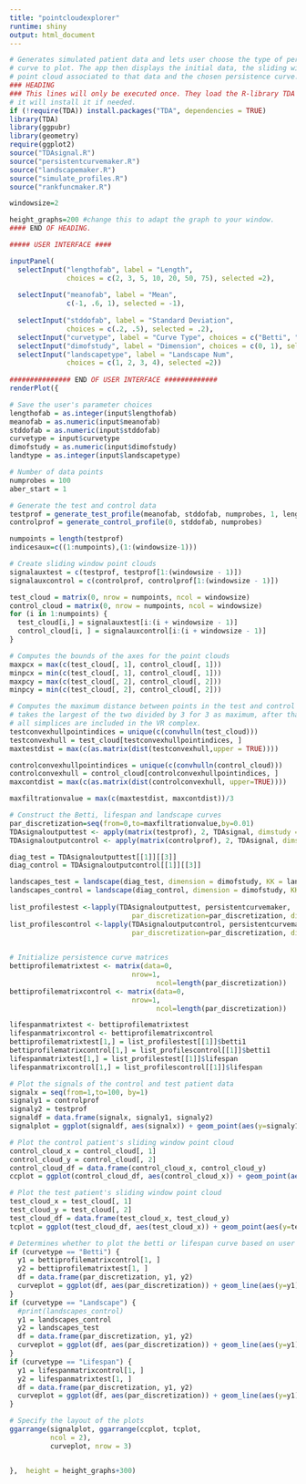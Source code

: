 ```yaml
---
title: "pointcloudexplorer"
runtime: shiny
output: html_document
---
```

```r
# Generates simulated patient data and lets user choose the type of persistence
# curve to plot. The app then displays the initial data, the sliding window
# point cloud associated to that data and the chosen persistence curve. 
### HEADING
### This lines will only be executed once. They load the R-library TDA
# it will install it if needed.
if (!require(TDA)) install.packages("TDA", dependencies = TRUE)
library(TDA)
library(ggpubr)
library(geometry)
require(ggplot2)
source("TDAsignal.R")
source("persistentcurvemaker.R")
source("landscapemaker.R")
source("simulate_profiles.R")
source("rankfuncmaker.R")

windowsize=2

height_graphs=200 #change this to adapt the graph to your window.
#### END OF HEADING.

##### USER INTERFACE ####

inputPanel(
  selectInput("lengthofab", label = "Length",
              choices = c(2, 3, 5, 10, 20, 50, 75), selected =2),
  
  selectInput("meanofab", label = "Mean",
              c(-1, .6, 1), selected = -1),
  
  selectInput("stddofab", label = "Standard Deviation",
              choices = c(.2, .5), selected = .2),
  selectInput("curvetype", label = "Curve Type", choices = c("Betti", "Lifespan", "Landscape"), selected="Betti"),
  selectInput("dimofstudy", label = "Dimension", choices = c(0, 1), selected=0),
  selectInput("landscapetype", label = "Landscape Num",
              choices = c(1, 2, 3, 4), selected =2))
  
############### END OF USER INTERFACE #############
renderPlot({

# Save the user's parameter choices
lengthofab = as.integer(input$lengthofab)
meanofab = as.numeric(input$meanofab)
stddofab = as.numeric(input$stddofab)
curvetype = input$curvetype
dimofstudy = as.numeric(input$dimofstudy)
landtype = as.integer(input$landscapetype)

# Number of data points
numprobes = 100
aber_start = 1

# Generate the test and control data
testprof = generate_test_profile(meanofab, stddofab, numprobes, 1, lengthofab)
controlprof = generate_control_profile(0, stddofab, numprobes)

numpoints = length(testprof)
indicesaux=c((1:numpoints),(1:(windowsize-1)))

# Create sliding window point clouds
signalauxtest = c(testprof, testprof[1:(windowsize - 1)])
signalauxcontrol = c(controlprof, controlprof[1:(windowsize - 1)])

test_cloud = matrix(0, nrow = numpoints, ncol = windowsize)
control_cloud = matrix(0, nrow = numpoints, ncol = windowsize)
for (i in 1:numpoints) {
  test_cloud[i,] = signalauxtest[i:(i + windowsize - 1)]
  control_cloud[i, ] = signalauxcontrol[i:(i + windowsize - 1)]
}

# Computes the bounds of the axes for the point clouds
maxpcx = max(c(test_cloud[, 1], control_cloud[, 1]))
minpcx = min(c(test_cloud[, 1], control_cloud[, 1]))
maxpcy = max(c(test_cloud[, 2], control_cloud[, 2]))
minpcy = min(c(test_cloud[, 2], control_cloud[, 2]))

# Computes the maximum distance between points in the test and control clouds
# takes the largest of the two divided by 3 for 3 as maximum, after that
# all simplices are included in the VR complex. 
testconvexhullpointindices = unique(c(convhulln(test_cloud)))
testconvexhull = test_cloud[testconvexhullpointindices, ]
maxtestdist = max(c(as.matrix(dist(testconvexhull,upper = TRUE))))

controlconvexhullpointindices = unique(c(convhulln(control_cloud)))
controlconvexhull = control_cloud[controlconvexhullpointindices, ]
maxcontdist = max(c(as.matrix(dist(controlconvexhull, upper=TRUE))))

maxfiltrationvalue = max(c(maxtestdist, maxcontdist))/3

# Construct the Betti, lifespan and landscape curves
par_discretization=seq(from=0,to=maxfiltrationvalue,by=0.01)
TDAsignaloutputtest <- apply(matrix(testprof), 2, TDAsignal, dimstudy = dimofstudy)
TDAsignaloutputcontrol <- apply(matrix(controlprof), 2, TDAsignal, dimstudy = dimofstudy)

diag_test = TDAsignaloutputtest[[1]][[3]]
diag_control = TDAsignaloutputcontrol[[1]][[3]]

landscapes_test = landscape(diag_test, dimension = dimofstudy, KK = landtype, tseq = par_discretization)
landscapes_control = landscape(diag_control, dimension = dimofstudy, KK = landtype, tseq = par_discretization)
        
list_profilestest <-lapply(TDAsignaloutputtest, persistentcurvemaker,
                              par_discretization=par_discretization, dimstudy = dimofstudy)
list_profilescontrol <-lapply(TDAsignaloutputcontrol, persistentcurvemaker,
                              par_discretization=par_discretization, dimstudy = dimofstudy)

        
# Initialize persistence curve matrices
bettiprofilematrixtest <- matrix(data=0, 
                              nrow=1,
                                    ncol=length(par_discretization))
bettiprofilematrixcontrol <- matrix(data=0, 
                              nrow=1,
                                    ncol=length(par_discretization))

lifespanmatrixtest <- bettiprofilematrixtest
lifespanmatrixcontrol <- bettiprofilematrixcontrol
bettiprofilematrixtest[1,] = list_profilestest[[1]]$betti1
bettiprofilematrixcontrol[1,] = list_profilescontrol[[1]]$betti1
lifespanmatrixtest[1,] = list_profilestest[[1]]$lifespan
lifespanmatrixcontrol[1,] = list_profilescontrol[[1]]$lifespan

# Plot the signals of the control and test patient data
signalx = seq(from=1,to=100, by=1)
signaly1 = controlprof
signaly2 = testprof
signaldf = data.frame(signalx, signaly1, signaly2)
signalplot = ggplot(signaldf, aes(signalx)) + geom_point(aes(y=signaly1), colour="blue") + geom_point(aes(y=signaly2), colour="red") + ggtitle("Signals, Red: Test, Blue: Control") + xlab("Genes") + ylab("Copy Number")

# Plot the control patient's sliding window point cloud
control_cloud_x = control_cloud[, 1]
control_cloud_y = control_cloud[, 2]
control_cloud_df = data.frame(control_cloud_x, control_cloud_y)
ccplot = ggplot(control_cloud_df, aes(control_cloud_x)) + geom_point(aes(y=control_cloud_y)) + ggtitle("Control Cloud") + xlim(minpcx, maxpcx) + ylim(minpcy, maxpcy) + xlab("Copy Number") + ylab("Copy Number")

# Plot the test patient's sliding window point cloud
test_cloud_x = test_cloud[, 1]
test_cloud_y = test_cloud[, 2]
test_cloud_df = data.frame(test_cloud_x, test_cloud_y)
tcplot = ggplot(test_cloud_df, aes(test_cloud_x)) + geom_point(aes(y=test_cloud_y)) + ggtitle("Test Cloud") + xlim(minpcx, maxpcx) + ylim(minpcy, maxpcy) + xlab("Copy Number") + ylab("Copy Number")

# Determines whether to plot the betti or lifespan curve based on user's choice
if (curvetype == "Betti") {
  y1 = bettiprofilematrixcontrol[1, ]
  y2 = bettiprofilematrixtest[1, ]
  df = data.frame(par_discretization, y1, y2)
  curveplot = ggplot(df, aes(par_discretization)) + geom_line(aes(y=y1), colour="blue") + geom_line(aes(y=y2), colour="red") + ggtitle("Betti Curves, Red: Test, Blue: Control") + xlab("Radius") + ylab("Connected Comps")
}
if (curvetype == "Landscape") {
  #print(landscapes_control)
  y1 = landscapes_control
  y2 = landscapes_test
  df = data.frame(par_discretization, y1, y2)
  curveplot = ggplot(df, aes(par_discretization)) + geom_line(aes(y=y1), colour="blue") + geom_line(aes(y=y2), colour="red") + ggtitle("Landscapes, Red: Test, Blue: Control")
}
if (curvetype == "Lifespan") {
  y1 = lifespanmatrixcontrol[1, ]
  y2 = lifespanmatrixtest[1, ]
  df = data.frame(par_discretization, y1, y2)
  curveplot = ggplot(df, aes(par_discretization)) + geom_line(aes(y=y1), colour="blue") + geom_line(aes(y=y2), colour="red") + ggtitle("Lifespan Curves, Red: Test, Blue: Control")
}

# Specify the layout of the plots
ggarrange(signalplot, ggarrange(ccplot, tcplot,
          ncol = 2),
          curveplot, nrow = 3)


},  height = height_graphs+300)
```


